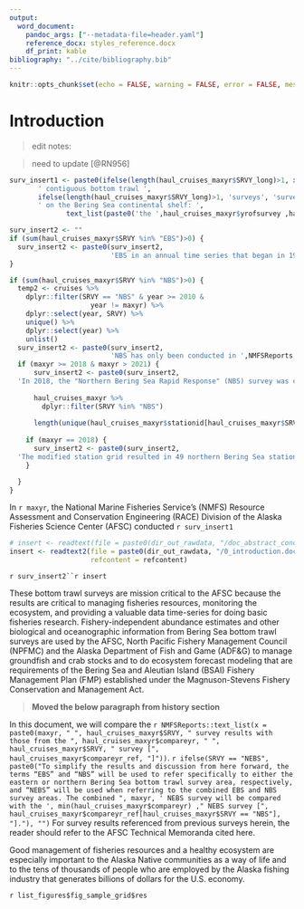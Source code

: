 ```yaml
---
output:
  word_document:
    pandoc_args: ["--metadata-file=header.yaml"]
    reference_docx: styles_reference.docx
    df_print: kable
bibliography: "../cite/bibliography.bib"
---
```


```r
knitr::opts_chunk$set(echo = FALSE, warning = FALSE, error = FALSE, message = FALSE)
```

# Introduction

> edit notes: 

> need to update [@RN956]

```r
surv_insert1 <- paste0(ifelse(length(haul_cruises_maxyr$SRVY_long)>1, xunits(length(haul_cruises_maxyr$SRVY_long)), "a"), 
       ' contiguous bottom trawl ', 
       ifelse(length(haul_cruises_maxyr$SRVY_long)>1, 'surveys', 'survey'),
       ' on the Bering Sea continental shelf: ', 
              text_list(paste0('the ',haul_cruises_maxyr$yrofsurvey ,haul_cruises_maxyr$stndth, ' "',haul_cruises_maxyr$SRVY_long,'" (',haul_cruises_maxyr$SRVY,') survey')), '. ')

surv_insert2 <- ""
if (sum(haul_cruises_maxyr$SRVY %in% "EBS")>0) {
  surv_insert2 <- paste0(surv_insert2, 
                         'EBS in an annual time series that began in 1982 [@RN976]. ')
}

if (sum(haul_cruises_maxyr$SRVY %in% "NBS")>0) {
  temp2 <- cruises %>% 
    dplyr::filter(SRVY == "NBS" & year >= 2010 & 
                    year != maxyr) %>% 
    dplyr::select(year, SRVY) %>% 
    unique() %>% 
    dplyr::select(year) %>% 
    unlist()
  surv_insert2 <- paste0(surv_insert2,
                         'NBS has only been conducted in ',NMFSReports::text_list(temp2),' [@RN909]. ')
  if (maxyr >= 2018 & maxyr > 2021) {
      surv_insert2 <- paste0(surv_insert2,
  'In 2018, the "Northern Bering Sea Rapid Response" (NBS) survey was conducted for the first time in response to warmer than average seafloor water temperatures and changes in historical fish and invertebrate distribution patterns observed during the NBS survey [@RN909]. The NBS standardized 20 x 20 nautical mile (nmi) sampling grid and survey station plan implemented in 2010 and 2017 was reduced in scope and resolution for 2018 to a 30 x 30 nmi grid and the survey extent was reduced by eliminating sampling in Norton Sound and near the Alaska coastline from near Nome, AK south towards Nunivak Island, AK (Figure ', crossref(list_obj = list_figures, nickname = "fig_sample_grid", sublist = "number"),').') 
      
      haul_cruises_maxyr %>% 
        dplyr::filter(SRVY %in% "NBS")
      
      length(unique(haul_cruises_maxyr$stationid[haul_cruises_maxyr$SRVY %in% "NBS"]))
      
    if (maxyr == 2018) {
      surv_insert2 <- paste0(surv_insert2,
  'The modified station grid resulted in 49 northern Bering Sea stations for sampling in ', maxyr,'. The NBS is a region of critical importance for increased scientific monitoring because it is a transitional zone between the NBS and Arctic Ocean that is transforming with the changing climate [@RN923]. In this document, we provide snapshots of survey results from 2018 for the NBS and rapid response NBS and compare NBS results with those from previous years.')
    }

  }
}

```

In `r maxyr`, the National Marine Fisheries Service’s (NMFS) Resource Assessment and Conservation Engineering (RACE) Division of the Alaska Fisheries Science Center (AFSC) conducted `r surv_insert1`

```r
# insert <- readtext(file = paste0(dir_out_rawdata, "/doc_abstract_conclusion.docx"))
insert <- readtext2(file = paste0(dir_out_rawdata, "/0_introduction.docx"), 
                    refcontent = refcontent)
```

`r surv_insert2``r insert` 

These bottom trawl surveys are mission critical to the AFSC because the results are critical to managing fisheries resources, monitoring the ecosystem, and providing a valuable data time-series for doing basic fisheries research. Fishery-independent abundance estimates and other biological and oceanographic information from Bering Sea bottom trawl surveys are used by the AFSC, North Pacific Fishery Management Council (NPFMC) and the Alaska Department of Fish and Game (ADF&G) to manage groundfish and crab stocks and to do ecosystem forecast modeling that are requirements of the Bering Sea and Aleutian Island (BSAI) Fishery Management Plan (FMP) established under the Magnuson-Stevens Fishery Conservation and Management Act. 


> **Moved the below paragraph from history section**

In this document, we will compare the `r NMFSReports::text_list(x = paste0(maxyr, " ", haul_cruises_maxyr$SRVY, " survey results with those from the ", haul_cruises_maxyr$compareyr, " ", haul_cruises_maxyr$SRVY, " survey [", haul_cruises_maxyr$compareyr_ref, "]"))`. `r ifelse(SRVY == "NEBS", paste0("To simplify the results and discussion from here forward, the terms “EBS” and “NBS” will be used to refer specifically to either the eastern or northern Bering Sea bottom trawl survey area, respectively, and “NEBS” will be used when referring to the combined EBS and NBS survey areas. The combined ", maxyr, ' NEBS survey will be compared with the ', min(haul_cruises_maxyr$compareyr) ," NEBS survey [", haul_cruises_maxyr$compareyr_ref[haul_cruises_maxyr$SRVY == "NBS"], "]."), "")` For survey results referenced from previous surveys herein, the reader should refer to the AFSC Technical Memoranda cited here.

Good management of fisheries resources and a healthy ecosystem are especially important to the Alaska Native communities as a way of life and to the tens of thousands of people who are employed by the Alaska fishing industry that generates billions of dollars for the U.S. economy.

`r list_figures$fig_sample_grid$res `

